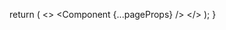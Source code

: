 
  return (
    <>
      <GoogleAnalytics />
      <ThemeProvider
        attribute="class"
        defaultTheme="system"
        enableSystem
        disableTransitionOnChange
      >
        <ReleaseBanner />
        <Component {...pageProps} />
        <Toaster />
      </ThemeProvider>
    </>
  );
}
